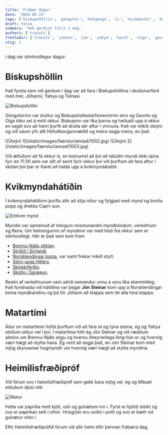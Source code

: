 ```yaml
---
title: 'Frábær dagur'
date: '2024-05-23'
tags: ['biskupshöllin', 'göngutúr', 'hólganga', 'ís', 'kvikmyndir', 'kvikmyndahátíð', 'stórkostlegt']
draft: false
summary: 'Það gerðist fullt í dag'
authors: ['trausti']
frettadir: ['trausti', 'johann', 'jon', 'yahya', 'karel', 'olga', 'gavrilo', 'tomas', 'mikael']
stig: 2
---
```



í dag var stórkostlegur dagur:

# Biskupshöllin

Það fyrsta sem við gerðum í dag var að fara í Biskupshöllina í skoðunarferð með mér, Jóhanni, Yahya og Tómasi.

![Biskupshöllin](/static/images/faerslur/annad/1001.jpg)

Göngutúrinn var stuttur og Biskupshallastarfsmennirnir eins og Gavrilo og Olga tóku vel á móti okkur.
Biskupinn var líka þarna og heilsaði upp á okkur en sagði svo að hann þurfti að drulla sér aftur í vinnuna.
Það var mikið útsýni og við sáum yfir allt Höfuðborgarsvæðið og meira segja meira, en það.


<Grid>
  <GridItem>
![Útsýni 1](/static/images/faerslur/annad/1002.jpg)
  </GridItem>
  <GridItem>![Útsýni 2](/static/images/faerslur/annad/1003.jpg)</GridItem>
</Grid>


Við ætluðum að fá okkur ís, en komumst að því að ísbúðin myndi ekki opna fyrr en 11:30 sem var allt of seint fyrir okkur því við þurftum að fara
aftur í skólan því þar er Karel að halda upp á kvikmyndahátíð.


# Kvikmyndahátíðin


Í kvikmyndahátíðinni þurftu allir að sitja niður og fylgjast með mynd og borða popp og drekka Capri-sun.


![Einhver mynd](/static/images/faerslur/annad/1005.webp)


Myndin var sameinuð af mörgum mismunandni myndböndum, verkefnum og fleira. Um helmingurinn af myndinni var með hluti frá okkur sem er stórkostlegt.
Hér er það sem kom fram 

- [Brennu-Njáls stiklan](/verkefni/islendingasogur/Brennu-njáls-stikla).
- [Stríðið í Sýrlandi](/verkefni/Syrland-strid).
- [Norsklendingar koma](/verkefni/Norsklendingaheimsokn), var samt frekar mikið stytt.
- [Sönn saga Hitlers](/verkefni/Sönn-saga-Hitlers).
- [Skógarferðin](/verkefni/Skógarferðin).
- [Skotin í Sarajevo](/verkefni/Gavrilo-Princip).

Restin af verkefnunum sem aðrið nemendur unnu á voru líka skemmtileg.
Það fyndnasta við hátíðina var þegar **Jón** **Steinar** kom upp á Norsklendingar koma myndbandinu og þá fór Jóhann að klappa sem lét alla hina klappa.

# Matartími

Áður en matartímin hófst þurftum við að fara út og týna steina, ég og Yahya stóðum okkur vel í því.
Í matartíma hitti ég Jón Steinar og við ræddum aðeins um Brennu-Njáls sögu og hversu óheyranlega löng hún er og hvernig væri hægt að stytta hana.
Ég verð að segja það, en Jón Steinar kom með mjög skynsamar hugmyndir um hvernig væri hægt að stytta myndina.


# Heimilisfræðipróf


Við fórum svo í heimilisfræðipróf sem gekk bara mjög vel, ég og Mikael elduðum djúsi rétt.


![Matur](/static/images/faerslur/annad/1004.jpg)


Þetta var papríka með kjöti, osti og gulrætum inn í. Fyrst er kjötið steikt og svo er papríkan sett í ofnin.
Hrísgrjón eru soðin í potti og svo er bætt við gulrætur ofan í.


Eftir Heimilisfræðiprófið fórum við allir heim eftir þennan frábæra dag.